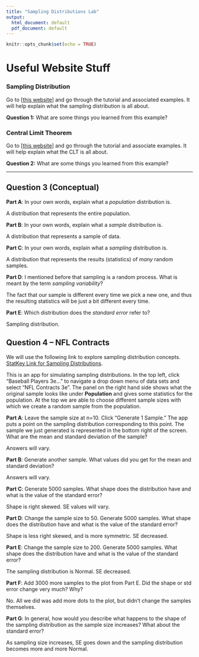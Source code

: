 ---
title: "Sampling Distributions Lab"
output:
  html_document: default
  pdf_document: default
---

```{r setup, include=FALSE}
knitr::opts_chunk$set(echo = TRUE)
```

# Useful Website Stuff

### Sampling Distribution

Go to [[this website](https://www.zoology.ubc.ca/~whitlock/Kingfisher/SamplingNormal.htm)] and go through the tutorial and associated examples. It will help explain what the sampling distribution is all about.

**Question 1:** What are some things you learned from this example?

### Central Limit Theorem

Go to [[this website](https://www.zoology.ubc.ca/~whitlock/Kingfisher/CLT.htm)] and go through the tutorial and associate examples. It will help explain what the CLT is all about.

**Question 2:** What are some things you learned from this example?

---

## Question 3 (Conceptual)

**Part A**: In your own words, explain what a *population* distribution is.

A distribution that represents the entire population.

**Part B**: In your own words, explain what a *sample* distribution is.

A distribution that represents a sample of data.

**Part C**: In your own words, explain what a *sampling* distribution is.

A distribution that represents the results (statistics) of *many* random samples.

**Part D**: I mentioned before that sampling is a random process. What is meant by the term *sampling variability*?

The fact that our sample is different every time we pick a new one, and thus the resulting statistics will be just a bit different every time.

**Part E**: Which distribution does the *standard error* refer to?

Sampling distribution.

## Question 4 -- NFL Contracts

We will use the following link to explore sampling distribution concepts. [StatKey Link for Sampling Distributions](https://www.lock5stat.com/StatKey/sampling_1_quant/sampling_1_quant.html). 

This is an app for simulating sampling distributions. In the top left, click "Baseball Players 3e..." to navigate a drop down menu of data sets and select "NFL Contracts 3e". The panel on the right hand side shows what the original sample looks like under **Population** and gives some statistics for the population. At the top we are able to choose different sample sizes with which we create a random sample from the population.

**Part A**: Leave the sample size at n=10. Click "Generate 1 Sample." The app puts a point on the sampling distribution corresponding to this point. The sample we just generated is represented in the bottom right of the screen. What are the mean and standard deviation of the sample?

Answers will vary.

**Part B**: Generate another sample. What values did you get for the mean and standard deviation?

Answers will vary.

**Part C**: Generate 5000 samples. What shape does the distribution have and what is the value of the standard error?

Shape is right skewed. SE values will vary.

**Part D**: Change the sample size to 50. Generate 5000 samples. What shape does the distribution have and what is the value of the standard error?

Shape is less right skewed, and is more symmetric. SE decreased.

**Part E**: Change the sample size to 200. Generate 5000 samples. What shape does the distribution have and what is the value of the standard error?

The sampling distribution is Normal. SE decreased.

**Part F**: Add 3000 more samples to the plot from Part E. Did the shape or std error change very much? Why?

No. All we did was add more dots to the plot, but didn't change the samples themselves. 

**Part G**: In general, how would you describe what happens to the shape of the sampling distribution as the sample size increases? What about the standard error?

As sampling size increases, SE goes down and the sampling distribution becomes more and more Normal.